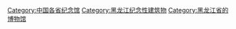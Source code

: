 [[Category:中国各省纪念馆|Category:中国各省纪念馆]]
[[Category:黑龙江纪念性建筑物|Category:黑龙江纪念性建筑物]]
[[Category:黑龙江省的博物馆|Category:黑龙江省的博物馆]]